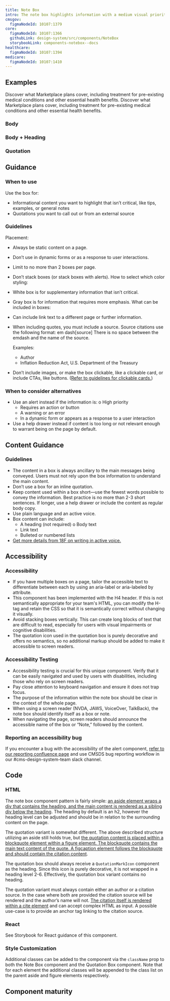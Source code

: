 ```yaml
---
title: Note Box
intro: The note box highlights information with a medium visual priority using existing typography styles with a box outline.
cmsgov:
  figmaNodeId: 10107:1379
core:
  figmaNodeId: 10107:1366
  githubLink: design-system/src/components/NoteBox
  storybookLink: components-notebox--docs
healthcare:
  figmaNodeId: 10107:1394
medicare:
  figmaNodeId: 10107:1410
---
```



## Examples

<NoteBox bordered={true}>
  Discover what Marketplace plans cover, including treatment for pre-existing medical conditions and
  other essential health benefits.
</NoteBox>

<NoteBox>
  Discover what Marketplace plans cover, including treatment for pre-existing medical conditions and
  other essential health benefits.
</NoteBox>

### Body

### Body + Heading

### Quotation

## Guidance

### When to use

Use the box for:

- Informational content you want to highlight that isn’t critical, like tips, examples, or general notes
- Quotations you want to call out or from an external source

### Guidelines

Placement:

- Always be static content on a page.
- Don’t use in dynamic forms or as a response to user interactions.
- Limit to no more than 2 boxes per page.
- Don’t stack boxes (or stack boxes with alerts).
  How to select which color styling:
- White box is for supplementary information that isn’t critical.
- Gray box is for information that requires more emphasis.
  What can be included in boxes:
- Can include link text to a different page or further information.
- When including quotes, you must include a source. Source citations use the
  following format: em dash[source] There is no space between the emdash and the name of the source.

  Examples:

  <ul>
    <li>Author</li>
    <li>Inflation Reduction Act, U.S. Department of the Treasury</li>
  </ul>

- Don’t include images, or make the box clickable, like a clickable card, or include CTAs, like buttons. ([Refer to guidelines for clickable cards.]())

### When to consider alternatives

- Use an alert instead if the information is: o High priority
  - Requires an action or button
  - A warning or an error
  - In a dynamic form or appears as a response to a user interaction
- Use a help drawer instead if content is too long or not relevant enough to warrant being on the page by default.

## Content Guidance

### Guidelines

- The content in a box is always ancillary to the main messages being conveyed. Users must not rely upon the box information to understand the main content.
- Don’t use a box for an inline quotation.
- Keep content used within a box short—use the fewest words possible to
  convey the information. Best practice is no more than 2-3 short sentences.
  If longer, use a help drawer or include the content as regular body copy.
- Use plain language and an active voice.
- Box content can include:
  - A heading (not required) o Body text
  - Link text
  - Bulleted or numbered lists
- [Get more details from 18F on writing in active voice.]()

## Accessibility

### Accessibility

- If you have multiple boxes on a page, tailor the accessible text to differentiate between each by using an aria-label or aria-labeled by attribute.
- This component has been implemented with the H4 header. If this is not semantically appropriate for your team's HTML, you can modify the H-tag and retain the CSS so that it is semantically correct without changing it visually.
- Avoid stacking boxes vertically. This can create long blocks of text that are difficult to read, especially for users with visual impairments or cognitive disabilities.
- The quotation icon used in the quotation box is purely decorative and offers no semantics, so no additional markup should be added to make it accessible to screen readers.

### Accessibility Testing

- Accessibility testing is crucial for this unique component. Verify that it can be easily navigated and used by users with disabilities, including those who rely on screen readers.
- Pay close attention to keyboard navigation and ensure it does not trap focus.
- The purpose of the information within the note box should be clear in the context of the whole page.
- When using a screen reader (NVDA, JAWS, VoiceOver, TalkBack), the note box should identify itself as a box or note.
- When navigating the page, screen readers should announce the accessible name of the box or “Note,” followed by the content.

### Reporting an accessibility bug

If you encounter a bug with the accessibility of the alert component, [refer to our reporting confluence page]() and use CMSDS bug reporting workflow in our #cms-design-system-team slack channel.

## Code

### HTML

The note box component pattern is fairly simple: [an aside element wraps a div that contains the heading, and the main content is rendered as a sibling div below the heading](). The heading by default is an h2, however the heading level can be adjusted and should be in relation to the surrounding content on the page.

The quotation variant is somewhat different. The above described structure utilizing an aside still holds true, but [the quotation content is placed within a blockquote element within a figure element. The blockquote contains the main text content of the quote. A figcaption element follows the blockquote and should contain the citation content]().

The quotation box should always receive a `QuotationMarkIcon` component as the heading. Since this icon is purely decorative, it is not wrapped in a heading level 2-6. Effectively, the quotation box variant contains no heading.

The quotation variant must always contain either an author or a citation source. In the case where both are provided the citation source will be rendered and the author’s name will not. [The citation itself is rendered within a cite element]() and can accept complex HTML as input. A possible use-case is to provide an anchor tag linking to the citation source.

### React

See Storybook for React guidance of this component.

### Style Customization

Additional classes can be added to the component via the `className` prop to both the Note Box component and the Quotation Box component. Note that for each element the additional classes will be appended to the class list on the parent aside and figure elements respectively.

## Component maturity

<MaturityChecklist
  a11yStandards={true}
  color={true}
  forcedColors={true}
  screenReaders={true}
  keyboardNavigable={null}
  storybook={true}
  responsive={true}
  spanish={false}
  completeUiKit={false}
  responsiveUiKit={false}
  tokensInCode={null}
/>

